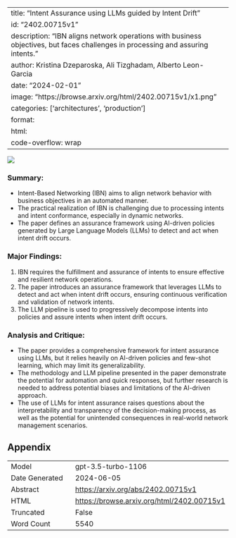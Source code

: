 
---
title: "Intent Assurance using LLMs guided by Intent Drift"
id: "2402.00715v1"
description: "IBN aligns network operations with business objectives, but faces challenges in processing and assuring intents."
author: Kristina Dzeparoska, Ali Tizghadam, Alberto Leon-Garcia
date: "2024-02-01"
image: "https://browse.arxiv.org/html/2402.00715v1/x1.png"
categories: ['architectures', 'production']
format:
  html:
    code-overflow: wrap
---

![](https://browse.arxiv.org/html/2402.00715v1/x1.png)

### **Summary:**
- Intent-Based Networking (IBN) aims to align network behavior with business objectives in an automated manner.
- The practical realization of IBN is challenging due to processing intents and intent conformance, especially in dynamic networks.
- The paper defines an assurance framework using AI-driven policies generated by Large Language Models (LLMs) to detect and act when intent drift occurs.

### **Major Findings:**
1. IBN requires the fulfillment and assurance of intents to ensure effective and resilient network operations.
2. The paper introduces an assurance framework that leverages LLMs to detect and act when intent drift occurs, ensuring continuous verification and validation of network intents.
3. The LLM pipeline is used to progressively decompose intents into policies and assure intents when intent drift occurs.

### **Analysis and Critique:**
- The paper provides a comprehensive framework for intent assurance using LLMs, but it relies heavily on AI-driven policies and few-shot learning, which may limit its generalizability.
- The methodology and LLM pipeline presented in the paper demonstrate the potential for automation and quick responses, but further research is needed to address potential biases and limitations of the AI-driven approach.
- The use of LLMs for intent assurance raises questions about the interpretability and transparency of the decision-making process, as well as the potential for unintended consequences in real-world network management scenarios.

## Appendix

|          |          |
|----------|----------|
| Model     | gpt-3.5-turbo-1106       |
| Date Generated     | 2024-06-05       |
| Abstract | [https://arxiv.org/abs/2402.00715v1](https://arxiv.org/abs/2402.00715v1)        |
| HTML     | [https://browse.arxiv.org/html/2402.00715v1](https://browse.arxiv.org/html/2402.00715v1)       |
| Truncated       | False       |
| Word Count       | 5540       |